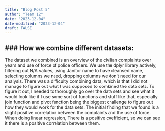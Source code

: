 ```yaml
---
title: "Blog Post 5"
author: "Team 12"
date: "2023-12-04"
date-modified: "2023-12-04"
draft: FALSE
---
```


### How we combine different datasets:
---
The dataset we combined is an overview of the civilian complaints over years and use of force of police officers. We use the dplyr library actively, filtering out N/A values, using Janitor name to have cleansed name, selecting columns we need, dropping columns we don’t need for our analysis. There was a difficulty combining data, which is that I did not manage to figure out  what I was supposed to combined the data sets. To figure it out, I needed to thoroughly go over the data sets and see what it would look like if I use some sort of functions and stuff like that, especially join function and pivot function being the biggest challenge to figure out how they would work for the data sets. The initial finding that we found is a slight positive correlation between the complaints and the use of force. When doing linear regression, There is a positive coefficient, so we can see it there is a positive correlation between them.

